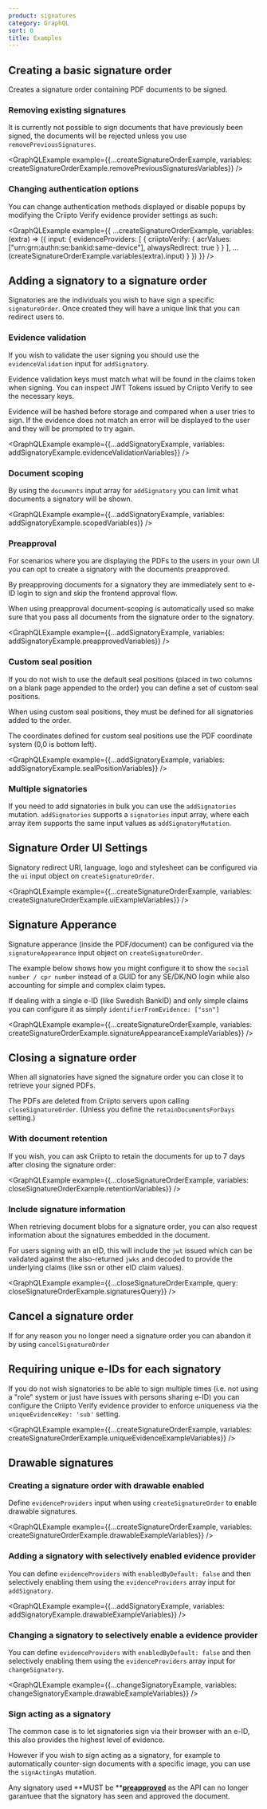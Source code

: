 ```yaml
---
product: signatures
category: GraphQL
sort: 0
title: Examples
---
```




## Creating a basic signature order


Creates a signature order containing PDF documents to be signed.

<GraphQLExample example={createSignatureOrderExample} />

### Removing existing signatures

It is currently not possible to sign documents that have previously been signed, the documents will be rejected unless you use `removePreviousSignatures`.

<GraphQLExample example={{...createSignatureOrderExample, variables: createSignatureOrderExample.removePreviousSignaturesVariables}} />

### Changing authentication options

You can change authentication methods displayed or disable popups by modifying the Criipto Verify evidence provider settings as such:

<GraphQLExample
  example={{
    ...createSignatureOrderExample,
    variables: (extra) => ({
      input: {
        evidenceProviders: [
          {
            criiptoVerify: {
              acrValues: ["urn:grn:authn:se:bankid:same-device"],
              alwaysRedirect: true
            }
          }
        ],
        ...(createSignatureOrderExample.variables(extra).input)
      }
    })
  }}
/>

## Adding a signatory to a signature order


Signatories are the individuals you wish to have sign a specific `signatureOrder`. Once created they will have a unique link that you can redirect users to.

<GraphQLExample example={addSignatoryExample} />

### Evidence validation

If you wish to validate the user signing you should use the `evidenceValidation` input for `addSignatory`.

Evidence validation keys must match what will be found in the claims token when signing. You can inspect JWT Tokens issued by Criipto Verify to see the necessary keys.

Evidence will be hashed before storage and compared when a user tries to sign. If the evidence does not match an error will be displayed to the user and they will be prompted to try again.

<GraphQLExample example={{...addSignatoryExample, variables: addSignatoryExample.evidenceValidationVariables}} />

### Document scoping

By using the `documents` input array for `addSignatory` you can limit what documents a signatory will be shown.

<GraphQLExample example={{...addSignatoryExample, variables: addSignatoryExample.scopedVariables}} />

### Preapproval

For scenarios where you are displaying the PDFs to the users in your own UI you can opt to create a signatory with the documents preapproved.

By preapproving documents for a signatory they are immediately sent to e-ID login to sign and skip the frontend approval flow.

When using preapproval document-scoping is automatically used so make sure that you pass all documents from the signature order to the signatory.

<GraphQLExample example={{...addSignatoryExample, variables: addSignatoryExample.preapprovedVariables}} />

### Custom seal position

If you do not wish to use the default seal positions (placed in two columns on a blank page appended to the order) you can define a set of custom seal positions.

When using custom seal positions, they must be defined for all signatories added to the order.

The coordinates defined for custom seal positions use the PDF coordinate system (0,0 is bottom left).

<GraphQLExample example={{...addSignatoryExample, variables: addSignatoryExample.sealPositionVariables}} />

### Multiple signatories


If you need to add signatories in bulk you can use the `addSignatories` mutation.
`addSignatories` supports a `signatories` input array, where each array item supports the same input values as `addSignatoryMutation`.

<GraphQLExample example={addSignatoriesExample} />

## Signature Order UI Settings

Signatory redirect URI, language, logo and stylesheet can be configured via the `ui` input object on `createSignatureOrder`.

<GraphQLExample example={{...createSignatureOrderExample, variables: createSignatureOrderExample.uiExampleVariables}} />

## Signature Apperance

Signature apperance (inside the PDF/document) can be configured via the `signatureAppearance` input object on `createSignatureOrder`.

The example below shows how you might configure it to show the `social number / cpr number` instead of a GUID for any SE/DK/NO login while also accounting for simple and complex claim types.

If dealing with a single e-ID (like Swedish BankID) and only simple claims you can configure it as simply `identifierFromEvidence: ["ssn"]`

<GraphQLExample example={{...createSignatureOrderExample, variables: createSignatureOrderExample.signatureAppearanceExampleVariables}} />

## Closing a signature order


When all signatories have signed the signature order you can close it to retrieve your signed PDFs.

The PDFs are deleted from Criipto servers upon calling `closeSignatureOrder`. (Unless you define the `retainDocumentsForDays` setting.)

<GraphQLExample example={closeSignatureOrderExample} />

### With document retention

If you wish, you can ask Criipto to retain the documents for up to 7 days after closing the signature order:

<GraphQLExample example={{...closeSignatureOrderExample, variables: closeSignatureOrderExample.retentionVariables}} />

### Include signature information

When retrieving document blobs for a signature order, you can also request information about the signatures embedded in the document.

For users signing with an eID, this will include the `jwt` issued which can be validated against the also-returned `jwks` and decoded to provide the underlying claims (like ssn or other eID claim values).

<GraphQLExample example={{...closeSignatureOrderExample, query: closeSignatureOrderExample.signaturesQuery}} />

## Cancel a signature order


If for any reason you no longer need a signature order you can abandon it by using `cancelSignatureOrder`

<GraphQLExample example={cancelSignatureOrderExample} />

## Requiring unique e-IDs for each signatory

If you do not wish signatories to be able to sign multiple times (i.e. not using a "role" system or just have issues with persons sharing e-ID)
you can configure the Criipto Verify evidence provider to enforce uniqueness via the `uniqueEvidenceKey: 'sub'` setting.

<GraphQLExample example={{...createSignatureOrderExample, variables: createSignatureOrderExample.uniqueEvidenceExampleVariables}} />

## Drawable signatures

### Creating a signature order with drawable enabled

Define `evidenceProviders` input when using `createSignatureOrder` to enable drawable signatures.

<GraphQLExample example={{...createSignatureOrderExample, variables: createSignatureOrderExample.drawableExampleVariables}} />

### Adding a signatory with selectively enabled evidence provider

You can define `evidenceProviders` with `enabledByDefault: false` and then selectively enabling them using the `evidenceProviders` array input for `addSignatory`.

<GraphQLExample example={{...addSignatoryExample, variables: addSignatoryExample.drawableExampleVariables}} />

### Changing a signatory to selectively enable a evidence provider


You can define `evidenceProviders` with `enabledByDefault: false` and then selectively enabling them using the `evidenceProviders` array input for `changeSignatory`.

<GraphQLExample example={{...changeSignatoryExample, variables: changeSignatoryExample.drawableExampleVariables}} />

### Sign acting as a signatory

The common case is to let signatories sign via their browser with an e-ID, this also provides the highest level of evidence.

However if you wish to sign acting as a signatory, for example to automatically counter-sign documents with a specific image, you can use the `signActingAs` mutation.

Any signatory used **MUST be **[**preapproved**](#preapproval) as the API can no longer garantuee that the signatory has seen and approved the document.


<GraphQLExample example={signActingAsExample} />